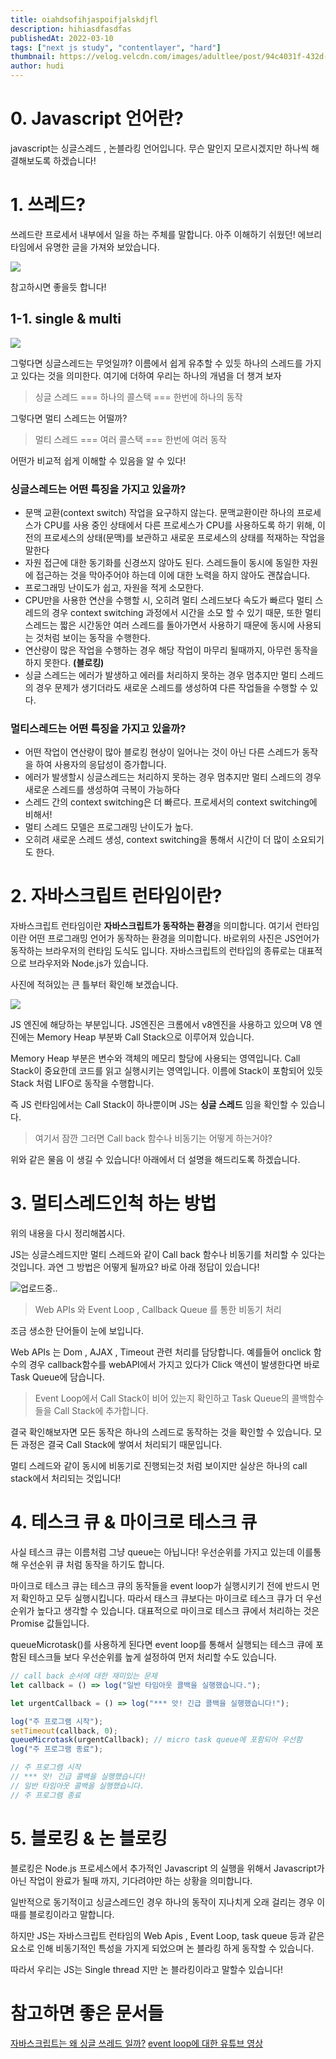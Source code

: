 ```yaml
---
title: oiahdsofihjaspoifjalskdjfl
description: hihiasdfasdfas
publishedAt: 2022-03-10
tags: ["next js study", "contentlayer", "hard"]
thumbnail: https://velog.velcdn.com/images/adultlee/post/94c4031f-432d-462b-b91f-181efee2c0df/image.png
author: hudi
---
```


# 0. Javascript 언어란?

javascript는 싱글스레드 , 논블라킹 언어입니다.
무슨 말인지 모르시겠지만 하나씩 해결해보도록 하겠습니다!

# 1. 쓰레드?

쓰레드란 프로세서 내부에서 일을 하는 주체를 말합니다.
아주 이해하기 쉬웠던! 에브리타임에서 유명한 글을 가져와 보았습니다.

![](https://velog.velcdn.com/images/adultlee/post/94c4031f-432d-462b-b91f-181efee2c0df/image.png)

참고하시면 좋을듯 합니다!

## 1-1. single & multi

![](https://velog.velcdn.com/images/adultlee/post/4e80ce4b-94e0-43fc-a409-22465e2740e6/image.png)

그렇다면 싱글스레드는 무엇일까?
이름에서 쉽게 유추할 수 있듯 하나의 스레드를 가지고 있다는 것을 의미한다.
여기에 더하여 우리는 하나의 개념을 더 챙겨 보자

> 싱글 스레드 === 하나의 콜스택 === 한번에 하나의 동작

그렇다면 멀티 스레드는 어떨까?

> 멀티 스레드 === 여러 콜스택 === 한번에 여러 동작

어떤가 비교적 쉽게 이해할 수 있음을 알 수 있다!

### 싱글스레드는 어떤 특징을 가지고 있을까?

-   문맥 교환(context switch) 작업을 요구하지 않는다.
    문맥교환이란 하나의 프로세스가 CPU를 사용 중인 상태에서 다른 프로세스가 CPU를 사용하도록 하기 위해, 이전의 프로세스의 상태(문맥)를 보관하고 새로운 프로세스의 상태를 적재하는 작업을 말한다
-   자원 접근에 대한 동기화를 신경쓰지 않아도 된다.
    스레드들이 동시에 동일한 자원에 접근하는 것을 막아주어야 하는데 이에 대한 노력을 하지 않아도 괜찮습니다.
-   프로그래밍 난이도가 쉽고, 자원을 적게 소모한다.
-   CPU만을 사용한 연산을 수행할 시, 오히려 멀티 스레드보다 속도가 빠르다
    멀티 스레드의 경우 context switching 과정에서 시간을 소모 할 수 있기 때문, 또한 멀티 스레드는 짧은 시간동안 여러 스레드를 돌아가면서 사용하기 때문에 동시에 사용되는 것처럼 보이는 동작을 수행한다.
-   연산량이 많은 작업을 수행하는 경우 해당 작업이 마무리 될때까지, 아무런 동작을 하지 못한다. **(블로킹)**
-   싱글 스레드는 에러가 발생하고 에러를 처리하지 못하는 경우 멈추지만 멀티 스레드의 경우 문제가 생기더라도 새로운 스레드를 생성하여 다른 작업들을 수행할 수 있다.

### 멀티스레드는 어떤 특징을 가지고 있을까?

-   어떤 작업이 연산량이 많아 블로킹 현상이 일어나는 것이 아닌 다른 스레드가 동작을 하여 사용자의 응답성이 증가합니다.
-   에러가 발생할시 싱글스레드는 처리하지 못하는 경우 멈추지만 멀티 스레드의 경우 새로운 스레드를 생성하여 극복이 가능하다
-   스레드 간의 context switching은 더 빠르다. 프로세서의 context switching에 비해서!
-   멀티 스레드 모델은 프로그래밍 난이도가 높다.
-   오히려 새로운 스레드 생성, context switching을 통해서 시간이 더 많이 소요되기도 한다.

# 2. 자바스크립트 런타임이란?

자바스크립트 런타임이란 **자바스크립트가 동작하는 환경**을 의미합니다. 여기서 런타임이란 어떤 프로그래밍 언어가 동작하는 환경을 의미합니다. 바로위의 사진은 JS언어가 동작하는 브라우저의 런타임 도식도 입니다. 자바스크립트의 런타입의 종류로는 대표적으로 브라우저와 Node.js가 있습니다.

사진에 적혀있는 큰 틀부터 확인해 보겠습니다.

![](https://velog.velcdn.com/images/adultlee/post/e63910e1-d3b5-4462-8415-3745af6d6d73/image.png)

JS 엔진에 해당하는 부분입니다. JS엔진은 크롬에서 v8엔진을 사용하고 있으며
V8 엔진에는 Memory Heap 부분봐 Call Stack으로 이루어져 있습니다.

Memory Heap 부분은 변수와 객체의 메모리 할당에 사용되는 영역입니다.
Call Stack이 중요한데 코드를 읽고 실행시키는 영역입니다. 이름에 Stack이 포함되어 있듯 Stack 처럼 LIFO로 동작을 수행합니다.

즉 JS 런타임에서는 Call Stack이 하나뿐이며 JS는 **싱글 스레드** 임을 확인할 수 있습니다.

> 여기서 잠깐 그러면 Call back 함수나 비동기는 어떻게 하는거야?

위와 같은 물음 이 생길 수 있습니다! 아래에서 더 설명을 해드리도록 하겠습니다.

# 3. 멀티스레드인척 하는 방법

위의 내용을 다시 정리해봅시다.

JS는 싱글스레드지만 멀티 스레드와 같이 Call back 함수나 비동기를 처리할 수 있다는 것입니다.
과연 그 방법은 어떻게 될까요? 바로 아래 정답이 있습니다!

![업로드중..](blob:https://velog.io/b0cb9d7c-2e9d-4ce8-9ef5-85cc17337e94)

> Web APIs 와 Event Loop , Callback Queue 를 통한 비동기 처리

조금 생소한 단어들이 눈에 보입니다.

Web APIs 는 Dom , AJAX , Timeout 관련 처리를 담당합니다.
예를들어 onclick 함수의 경우 callback함수를 webAPI에서 가지고 있다가
Click 액션이 발생한다면 바로 Task Queue에 담습니다.

> Event Loop에서 Call Stack이 비어 있는지 확인하고 Task Queue의 콜백함수들을 Call Stack에 추가합니다.

결국 확인해보자면 모든 동작은 하나의 스레드로 동작하는 것을 확인할 수 있습니다. 모든 과정은 결국 Call Stack에 쌓여서 처리되기 때문입니다.

멀티 스레드와 같이 동시에 비동기로 진행되는것 처럼 보이지만 실상은 하나의 call stack에서 처리되는 것입니다!

# 4. 테스크 큐 & 마이크로 테스크 큐

사실 테스크 큐는 이름처럼 그냥 queue는 아닙니다! 우선순위를 가지고 있는데 이를통해 우선순위 큐 처럼 동작을 하기도 합니다.

마이크로 테스크 큐는 테스크 큐의 동작들을 event loop가 실행시키기 전에 반드시 먼저 확인하고 모두 실행시킵니다.
따라서 태스크 큐보다는 마이크로 테스크 큐가 더 우선순위가 높다고 생각할 수 있습니다.
대표적으로 마이크로 테스크 큐에서 처리하는 것은 Promise 값들입니다.

queueMicrotask()를 사용하게 된다면 event loop를 통해서 실행되는 테스크 큐에 포함된 테스크들 보다 우선순위를 높게 설정하여 먼저 처리할 수도 있습니다.

```js
// call back 순서에 대한 재미있는 문제
let callback = () => log("일반 타임아웃 콜백을 실행했습니다.");

let urgentCallback = () => log("*** 앗! 긴급 콜백을 실행했습니다!");

log("주 프로그램 시작");
setTimeout(callback, 0);
queueMicrotask(urgentCallback); // micro task queue에 포함되어 우선함
log("주 프로그램 종료");

// 주 프로그램 시작
// *** 앗! 긴급 콜백을 실행했습니다!
// 일반 타임아웃 콜백을 실행했습니다.
// 주 프로그램 종료
```

# 5. 블로킹 & 논 블로킹

블로킹은 Node.js 프로세스에서 추가적인 Javascript 의 실행을 위해서 Javascript가 아닌 작업이 완료가 될때 까지, 기다려야만 하는 상황을 의미합니다.

일반적으로 동기적이고 싱글스레드인 경우 하나의 동작이 지나치게 오래 걸리는 경우 이때를 블로킹이라고 말합니다.

하지만 JS는 자바스크립트 런타임의 Web Apis , Event Loop, task queue 등과 같은 요소로 인해 비동기적인 특성을 가지게 되었으며 논 블라킹 하게 동작할 수 있습니다.

따라서 우리는 JS는 Single thread 지만 논 블라킹이라고 말할수 있습니다!

# 참고하면 좋은 문서들

[자바스크립트는 왜 싱글 쓰레드 일까?](https://chanyeong.com/blog/post/44)
[event loop에 대한 유튜브 영상](https://www.youtube.com/watch?v=8aGhZQkoFbQ&feature=emb_title)
